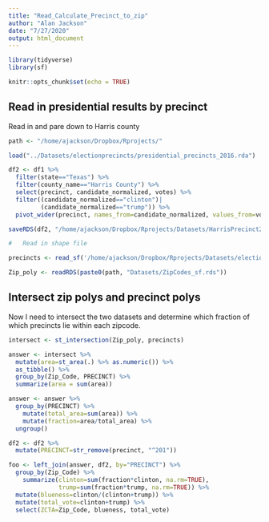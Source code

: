 ```yaml
---
title: "Read_Calculate_Precinct_to_zip"
author: "Alan Jackson"
date: "7/27/2020"
output: html_document
---
```


```r
library(tidyverse)
library(sf)

knitr::opts_chunk$set(echo = TRUE)
```


## Read in presidential results by precinct

Read in and pare down to Harris county

```r

path <- "/home/ajackson/Dropbox/Rprojects/"

load("../Datasets/electionprecincts/presidential_precincts_2016.rda")

df2 <- df1 %>% 
  filter(state=="Texas") %>% 
  filter(county_name=="Harris County") %>% 
  select(precinct, candidate_normalized, votes) %>% 
  filter((candidate_normalized=="clinton")|
         (candidate_normalized=="trump")) %>% 
  pivot_wider(precinct, names_from=candidate_normalized, values_from=votes)

saveRDS(df2, "/home/ajackson/Dropbox/Rprojects/Datasets/HarrisPrecinct2016.rds")

#   Read in shape file

precincts <- read_sf('/home/ajackson/Dropbox/Rprojects/Datasets/electionprecincts/COH_VOTING_PRECINCTS_HARRIS_COUNTY-shp/COH_VOTING_PRECINCTS_HARRIS_COUNTY.shp')

Zip_poly <- readRDS(paste0(path, "Datasets/ZipCodes_sf.rds"))
```

##  Intersect zip polys and precinct polys

Now I need to intersect the two datasets and determine which fraction of 
which precincts lie within each zipcode.

```r

intersect <- st_intersection(Zip_poly, precincts)

answer <- intersect %>% 
  mutate(area=st_area(.) %>% as.numeric()) %>% 
  as_tibble() %>% 
  group_by(Zip_Code, PRECINCT) %>% 
  summarize(area = sum(area))

answer <- answer %>% 
  group_by(PRECINCT) %>% 
    mutate(total_area=sum(area)) %>% 
    mutate(fraction=area/total_area) %>% 
  ungroup() 

df2 <- df2 %>% 
  mutate(PRECINCT=str_remove(precinct, "^201"))

foo <- left_join(answer, df2, by="PRECINCT") %>% 
  group_by(Zip_Code) %>% 
    summarize(clinton=sum(fraction*clinton, na.rm=TRUE), 
              trump=sum(fraction*trump, na.rm=TRUE)) %>% 
  mutate(blueness=clinton/(clinton+trump)) %>%
  mutate(total_vote=clinton+trump) %>% 
  select(ZCTA=Zip_Code, blueness, total_vote)
  


```




















